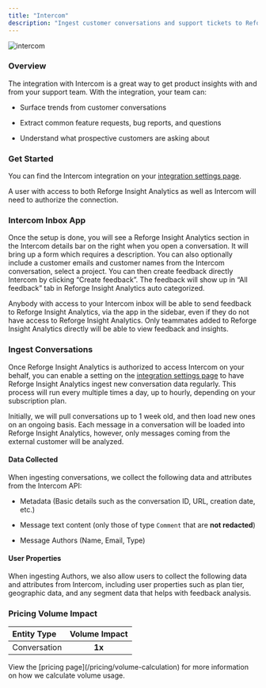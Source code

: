 ```yaml
---
title: "Intercom"
description: "Ingest customer conversations and support tickets to Reforge Insight Analytics for consolidation and analysis"
---
```


![intercom](/images/inter.png)

### Overview

The integration with Intercom is a great way to get product insights with and from your support team. With the integration, your team can:

* Surface trends from customer conversations

* Extract common feature requests, bug reports, and questions

* Understand what prospective customers are asking about

### Get Started

You can find the Intercom integration on your [integration settings page](https://insights.reforge.com/w/default/settings/integrations/intercom).

A user with access to both Reforge Insight Analytics as well as Intercom will need to authorize the connection.

<Steps>
  <Step title="Go to &#x22;Settings&#x22;" />

  <Step title="Click &#x22;Integrations&#x22; in the navigation menu" />

  <Step title="Click &#x22;Intercom&#x22;" />

  <Step title="Click &#x22;Connect&#x22;" />

  <Step title="If necessary, log in to Intercom using the appropriate account" />

  <Step title="Review and approve the permissions requested" />

  <Step title="Once confirmed, you will be returned to Reforge Insight Analytics, where you can toggle on conversation ingestion" />
</Steps>

### Intercom Inbox App

Once the setup is done, you will see a Reforge Insight Analytics section in the Intercom details bar on the right when you open a conversation. It will bring up a form which requires a description. You can also optionally include a customer emails and customer names from the Intercom conversation, select a project. You can then create feedback directly Intercom by clicking “Create feedback”. The feedback will show up in “All feedback” tab in Reforge Insight Analytics auto categorized.

Anybody with access to your Intercom inbox will be able to send feedback to Reforge Insight Analytics, via the app in the sidebar, even if they do not have access to Reforge Insight Analytics. Only teammates added to Reforge Insight Analytics directly will be able to view feedback and insights.

### Ingest Conversations

Once Reforge Insight Analytics is authorized to access Intercom on your behalf, you can enable a setting on the [integration settings page](https://insights.reforge.com/w/default/settings/integrations/intercom) to have Reforge Insight Analytics ingest new conversation data regularly. This process will run every multiple times a day, up to hourly, depending on your subscription plan.

Initially, we will pull conversations up to 1 week old, and then load new ones on an ongoing basis. Each message in a conversation will be loaded into Reforge Insight Analytics, however, only messages coming from the external customer will be analyzed.

#### Data Collected

When ingesting conversations, we collect the following data and attributes from the Intercom API:

* Metadata (Basic details such as the conversation ID, URL, creation date, etc.)

* Message text content (only those of type `Comment` that are **not redacted**)

* Message Authors (Name, Email, Type)

#### User Properties

When ingesting Authors, we also allow users to collect the following data and attributes from Intercom, including user properties such as plan tier, geographic data, and any segment data that helps with feedback analysis.

### Pricing Volume Impact

| Entity Type  | Volume Impact |
| :----------- | :-----------: |
| Conversation |     **1x**    |

<Info>
  View the [pricing page](/pricing/volume-calculation) for more information on
  how we calculate volume usage.
</Info>